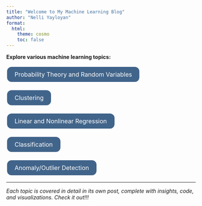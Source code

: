 ```yaml
---
title: "Welcome to My Machine Learning Blog"
author: "Nelli Yayloyan"
format: 
  html:
    theme: cosmo 
    toc: false
---
```


**Explore various machine learning topics:**

<!-- Custom CSS for styling buttons-->

```{=html}
<style>
.link-button {
  background-color: #41648a; /* Blue background */
  border: none;
  color: white;
  padding: 10px 20px;
  text-align: center;
  text-decoration: none;
  display: inline-block;
  font-size: 16px;
  margin: 4px 2px;
  cursor: pointer;
  border-radius: 12px;
}
</style>
```
<!-- Using styled links as buttons -->

<p><a href="probability-theory.html" class="link-button">Probability Theory and Random Variables</a> 

<a href="clustering.html" class="link-button">Clustering</a> 

<a href="regression.html" class="link-button">Linear and Nonlinear Regression</a> 

<a href="classification.html" class="link-button">Classification</a> 

<a href="anomaly-detection.html" class="link-button">Anomaly/Outlier Detection</a></p>

------------------------------------------------------------------------
*Each topic is covered in detail in its own post, complete with insights, code, and visualizations. Check it out!!!*